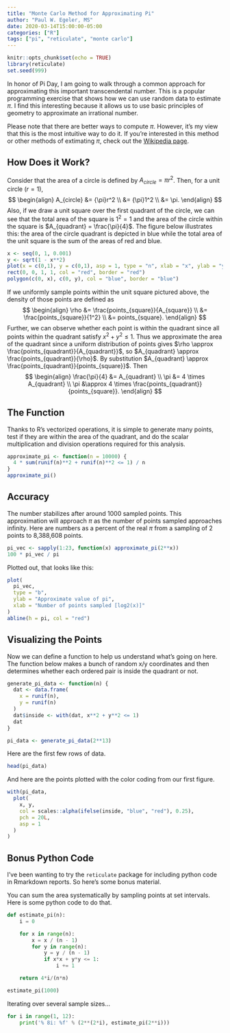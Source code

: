 ```yaml
---
title: "Monte Carlo Method for Approximating Pi"
author: "Paul W. Egeler, MS"
date: 2020-03-14T15:00:00-05:00
categories: ["R"]
tags: ["pi", "reticulate", "monte carlo"]
---
```


```r
knitr::opts_chunk$set(echo = TRUE)
library(reticulate)
set.seed(999)
```

In honor of Pi Day, I am going to walk through a common approach for
approximating this important transcendental number. This is a popular
programming exercise that shows how we can use random data to estimate $\pi$. I
find this interesting because it allows us to use basic principles of geometry
to approximate an irrational number.

Please note that there are better ways to compute $\pi$. However, it's my view
that this is the most intuitive way to do it. If you're interested in this
method or other methods of extimating $\pi$, check out the
[Wikipedia page](https://en.wikipedia.org/wiki/Approximations_of_%CF%80#Summing_a_circle's_area).

## How Does it Work?

Consider that the area of a circle is defined by $A_{circle}={\pi}r^2$. Then,
for a unit circle ($r = 1$),
$$
\begin{align}
A_{circle} &= {\pi}r^2 \\
&= {\pi}1^2 \\
&= \pi.
\end{align}
$$
Also, if we draw a unit square over the first quadrant of the circle, we can see
that the total area of the square is $1^2=1$ and the area of the circle within
the square is $A_{quadrant} = \frac{\pi}{4}$. The figure below illustrates this:
the area of the circle quadrant is depicted in blue while the total area of the
unit square is the sum of the areas of red and blue.

```r
x <- seq(0, 1, 0.001)
y <- sqrt(1 - x**2)
plot(x = c(0,1), y = c(0,1), asp = 1, type = "n", xlab = "x", ylab = "y")
rect(0, 0, 1, 1, col = "red", border = "red")
polygon(c(0, x), c(0, y), col = "blue", border = "blue")
```

If we uniformly sample points within the unit square pictured above, the density
of those points are defined as
$$
\begin{align}
\rho &= \frac{points_{square}}{A_{square}} \\
&= \frac{points_{square}}{1^2} \\
&= points_{square}.
\end{align}
$$
Further, we can observe whether each point is within the quadrant since all points
within the quadrant satisfy $x^2 + y^2 \le 1$. Thus we approximate the area of the
quadrant since a uniform distribution of points gives
$\rho \approx \frac{points_{quadrant}}{A_{quadrant}}$, so $A_{quadrant} \approx \frac{points_{quadrant}}{\rho}$.
By substitution $A_{quadrant} \approx \frac{points_{quadrant}}{points_{square}}$. Then
$$
\begin{align}
\frac{\pi}{4} &= A_{quadrant} \\
\pi &= 4 \times A_{quadrant} \\
\pi &\approx 4 \times \frac{points_{quadrant}}{points_{square}}.
\end{align}
$$

## The Function

Thanks to R's vectorized operations, it is simple to generate many points, test
if they are within the area of the quadrant, and do the scalar multiplication and
division operations required for this analysis.

```r
approximate_pi <- function(n = 10000) {
  4 * sum(runif(n)**2 + runif(n)**2 <= 1) / n
}
approximate_pi()
```

## Accuracy

The number stabilizes after around 1000 sampled points. This approximation will
approach $\pi$ as the number of points sampled approaches infinity. Here are
numbers as a percent of the real $\pi$ from a sampling of 2 points to 8,388,608
points.

```r
pi_vec <- sapply(1:23, function(x) approximate_pi(2**x))
100 * pi_vec / pi
```

Plotted out, that looks like this:

```r
plot(
  pi_vec, 
  type = "b", 
  ylab = "Approximate value of pi", 
  xlab = "Number of points sampled [log2(x)]"
)
abline(h = pi, col = "red")
```

## Visualizing the Points

Now we can define a function to help us understand what's going on here.
The function below makes a bunch of random x/y coordinates and then determines
whether each ordered pair is inside the quadrant or not.

```r
generate_pi_data <- function(n) {
  dat <- data.frame(
    x = runif(n),
    y = runif(n)
  )
  dat$inside <- with(dat, x**2 + y**2 <= 1)
  dat
}

pi_data <- generate_pi_data(2**13)
```

Here are the first few rows of data.

```r
head(pi_data)
```

And here are the points plotted with the color coding from our first figure.

```r
with(pi_data,
  plot(
    x, y,
    col = scales::alpha(ifelse(inside, "blue", "red"), 0.25),
    pch = 20L,
    asp = 1
  )
)
```

## Bonus Python Code

I've been wanting to try the `reticulate` package for including python code in
Rmarkdown reports. So here's some bonus material.

You can sum the area systematically by sampling points at set intervals. Here is
some python code to do that.

```python
def estimate_pi(n):
    i = 0

    for x in range(n):
        x = x / (n - 1)
        for y in range(n):
            y = y / (n - 1)
            if x*x + y*y <= 1:
                i += 1

    return 4*i/(n*n)

estimate_pi(1000)
```

Iterating over several sample sizes...

```python
for i in range(1, 12):
    print('% 8i: %f' % (2**(2*i), estimate_pi(2**i)))
```
